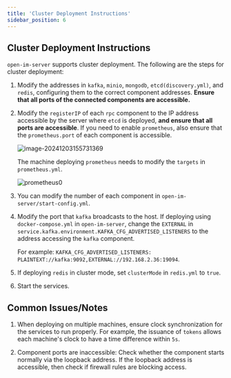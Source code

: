```yaml
---
title: 'Cluster Deployment Instructions'
sidebar_position: 6
---
```


## Cluster Deployment Instructions

`open-im-server` supports cluster deployment. The following are the steps for cluster deployment:

1. Modify the addresses in `kafka`, `minio`, `mongodb`, `etcd(discovery.yml)`, and `redis`, configuring them to the correct component addresses. **Ensure that all ports of the connected components are accessible.**

2. Modify the `registerIP` of each `rpc` component to the IP address accessible by the server where `etcd` is deployed, **and ensure that all ports are accessible**. If you need to enable `prometheus`, also ensure that the `prometheus.port` of each component is accessible.

   ![image-20241203155731369](./cluster.assets/rpc0.png)

   The machine deploying `prometheus` needs to modify the `targets` in `prometheus.yml`.

   ![prometheus0](./cluster.assets/prometheus0.png)

3. You can modify the number of each component in `open-im-server/start-config.yml`.

4. Modify the port that `kafka` broadcasts to the host. If deploying using `docker-compose.yml` in `open-im-server`, change the `EXTERNAL` in `service.kafka.environment.KAFKA_CFG_ADVERTISED_LISTENERS` to the address accessing the `kafka` component.

   For example: `KAFKA_CFG_ADVERTISED_LISTENERS: PLAINTEXT://kafka:9092,EXTERNAL://192.168.2.36:19094`.

5. If deploying `redis` in cluster mode, set `clusterMode` in `redis.yml` to `true`.

6. Start the services.

## **Common Issues/Notes**

1. When deploying on multiple machines, ensure clock synchronization for the services to run properly. For example, the issuance of `tokens` allows each machine's clock to have a time difference within `5s`.

2. Component ports are inaccessible: Check whether the component starts normally via the loopback address. If the loopback address is accessible, then check if firewall rules are blocking access.

